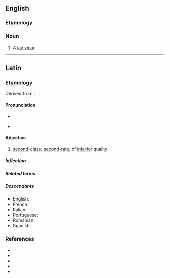 ==English==

===Etymology===
{{bor|en|la|secundarius}}

===Noun===
{{en-noun|?}}

# A [[lay vicar]].

----

==Latin==

===Etymology===
Derived from {{suffix|secundus|t1=second|ārius|t2=adjective forming suffix|lang=la}}.

====Pronunciation====
* {{la-IPA|secundārius}}
* {{a|Ecclesiastical}} {{IPA|/se.kunˈda.ri.us/|[se.kunˈdaː.ri̯us]|lang=la}}

====Adjective====
{{la-adj-1&2|secundārius|secundāria|secundārium}}

# [[second-class]], [[second-rate]], of [[inferior]] quality

=====Inflection=====
{{la-decl-1&2|secundāri}}

=====Related terms=====
{{rel3|secundānus|secundātus|secundō|secundum|secundus|lang=la}}

=====Descendants=====
* English: {{l|en|secondary}}
* French: {{l|fr|secondaire}}
* Italian: {{l|it|secondario}}
* Portuguese: {{l|pt|secundário}}
* Romanian: {{l|ro|secundar}}
* Spanish: {{l|es|secundario}}

===References===
* {{R:L&S}}
* {{R:Elementary Lewis}}
* {{R:du Cange}}
* {{R:Gaffiot}}
* {{R:NLW}}